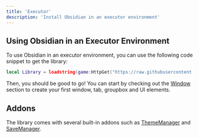 ```yaml
---
title: 'Executor'
description: 'Install Obsidian in an executor environment'
---
```


## Using Obsidian in an Executor Environment
To use Obsidian in an executor environment, you can use the following code snippet to get the library:

```lua
local Library = loadstring(game:HttpGet("https://raw.githubusercontent.com/deividcomsono/Obsidian/refs/heads/main/Library.lua"))()
```

Then, you should be good to go! You can start by checking out the [Window](/obsidian/core/library#Window) section to create your first window, tab, groupbox and UI elements.

## Addons
The library comes with several built-in addons such as [ThemeManager](/obsidian/core/addons/thememanager) and [SaveManager](/obsidian/core/addons/savemanager).
